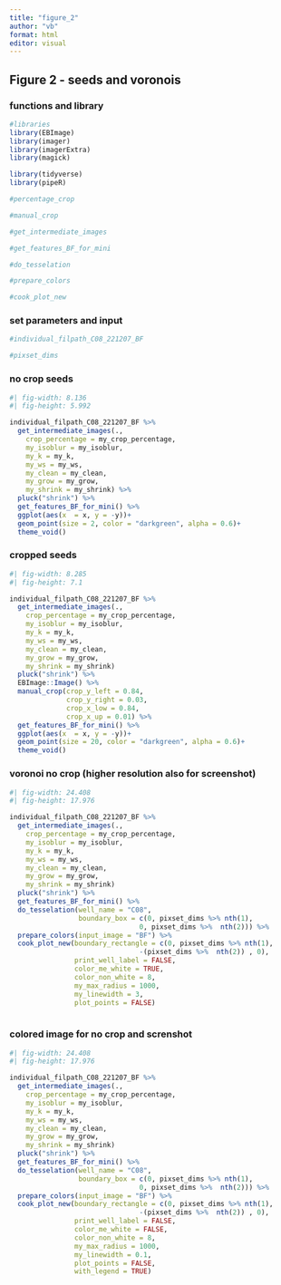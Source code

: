```yaml
---
title: "figure_2"
author: "vb"
format: html
editor: visual
---
```



## Figure 2 - seeds and voronois

### functions and library

```r

#libraries
library(EBImage)
library(imager)
library(imagerExtra)
library(magick)

library(tidyverse)
library(pipeR)

#percentage_crop

#manual_crop

#get_intermediate_images

#get_features_BF_for_mini

#do_tesselation

#prepare_colors

#cook_plot_new

```

### set parameters and input

```r

#individual_filpath_C08_221207_BF

#pixset_dims


```

### no crop seeds

```r
#| fig-width: 8.136
#| fig-height: 5.992

individual_filpath_C08_221207_BF %>%  
  get_intermediate_images(.,
    crop_percentage = my_crop_percentage,
    my_isoblur = my_isoblur,
    my_k = my_k, 
    my_ws = my_ws,
    my_clean = my_clean,
    my_grow = my_grow, 
    my_shrink = my_shrink) %>% 
  pluck("shrink") %>% 
  get_features_BF_for_mini() %>% 
  ggplot(aes(x  = x, y = -y))+
  geom_point(size = 2, color = "darkgreen", alpha = 0.6)+
  theme_void()

```

### cropped seeds

```r
#| fig-width: 8.285
#| fig-height: 7.1

individual_filpath_C08_221207_BF %>%  
  get_intermediate_images(.,
    crop_percentage = my_crop_percentage,
    my_isoblur = my_isoblur,
    my_k = my_k, 
    my_ws = my_ws,
    my_clean = my_clean,
    my_grow = my_grow, 
    my_shrink = my_shrink)
  pluck("shrink") %>% 
  EBImage::Image() %>% 
  manual_crop(crop_y_left = 0.84,
              crop_y_right = 0.03,
              crop_x_low = 0.84,
              crop_x_up = 0.01) %>% 
  get_features_BF_for_mini() %>% 
  ggplot(aes(x  = x, y = -y))+
  geom_point(size = 20, color = "darkgreen", alpha = 0.6)+
  theme_void()

```

### voronoi no crop (higher resolution also for screenshot)

```r
#| fig-width: 24.408
#| fig-height: 17.976

individual_filpath_C08_221207_BF %>%  
  get_intermediate_images(.,
    crop_percentage = my_crop_percentage,
    my_isoblur = my_isoblur,
    my_k = my_k, 
    my_ws = my_ws,
    my_clean = my_clean,
    my_grow = my_grow, 
    my_shrink = my_shrink)
  pluck("shrink") %>% 
  get_features_BF_for_mini() %>% 
  do_tesselation(well_name = "C08", 
                 boundary_box = c(0, pixset_dims %>% nth(1), 
                                0, pixset_dims %>%  nth(2))) %>% 
  prepare_colors(input_image = "BF") %>% 
  cook_plot_new(boundary_rectangle = c(0, pixset_dims %>% nth(1), 
                                -(pixset_dims %>%  nth(2)) , 0),
                print_well_label = FALSE,
                color_me_white = TRUE,
                color_non_white = 8,
                my_max_radius = 1000,
                my_linewidth = 3,
                plot_points = FALSE) 
  

```

### colored image for no crop and screnshot

```r
#| fig-width: 24.408
#| fig-height: 17.976

individual_filpath_C08_221207_BF %>%  
  get_intermediate_images(.,
    crop_percentage = my_crop_percentage,
    my_isoblur = my_isoblur,
    my_k = my_k, 
    my_ws = my_ws,
    my_clean = my_clean,
    my_grow = my_grow, 
    my_shrink = my_shrink)
  pluck("shrink") %>% 
  get_features_BF_for_mini() %>% 
  do_tesselation(well_name = "C08", 
                 boundary_box = c(0, pixset_dims %>% nth(1), 
                                0, pixset_dims %>%  nth(2))) %>% 
  prepare_colors(input_image = "BF") %>% 
  cook_plot_new(boundary_rectangle = c(0, pixset_dims %>% nth(1), 
                                -(pixset_dims %>%  nth(2)) , 0),
                print_well_label = FALSE,
                color_me_white = FALSE,
                color_non_white = 8,
                my_max_radius = 1000,
                my_linewidth = 0.1,
                plot_points = FALSE,
                with_legend = TRUE) 
  

```
